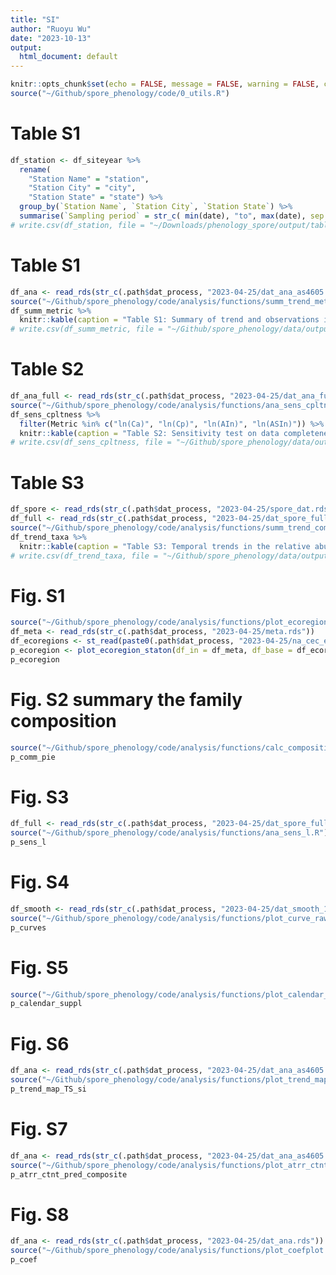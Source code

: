 ```yaml
---
title: "SI"
author: "Ruoyu Wu"
date: "2023-10-13"
output:
  html_document: default
---
```


```r
knitr::opts_chunk$set(echo = FALSE, message = FALSE, warning = FALSE, cache = FALSE, progress = FALSE)
source("~/Github/spore_phenology/code/0_utils.R")
```

# Table S1
```r
df_station <- df_siteyear %>% 
  rename(
    "Station Name" = "station",
    "Station City" = "city",
    "Station State" = "state") %>% 
  group_by(`Station Name`, `Station City`, `Station State`) %>% 
  summarise(`Sampling period` = str_c( min(date), "to", max(date), sep = " "))
# write.csv(df_station, file = "~/Downloads/phenology_spore/output/tables/tbl_station_meta.csv")
```

# Table S1
```r
df_ana <- read_rds(str_c(.path$dat_process, "2023-04-25/dat_ana_as4605.rds"))
source("~/Github/spore_phenology/code/analysis/functions/summ_trend_metric.R")
df_summ_metric %>% 
  knitr::kable(caption = "Table S1: Summary of trend and observations included in the analysis for each metric. Displayed is the number of stations and observations included in the model, the slope (estimated β1 in the linear mixed-effects models) of spore metrics with log-transformation for intensity metrics, change over 2003-2022 in day for timing metrics and % for intensity metrics (back-transformed), and the p-value of the mixed-effects model for each metric, including start of spore season (SOS), start of allergy season (SAS), end of spore season (EOS), end of allergy season (EAS), length of spore season (LOS), length of allergy season (LAS), amplitude concentration (Ca), peak concentration (Cp), annual integral (AIn), and allergy season integral (ASIn).")
# write.csv(df_summ_metric, file = "~/Github/spore_phenology/data/output/tables/tbl_summ_trend.csv")
```

# Table S2
```r
df_ana_full <- read_rds(str_c(.path$dat_process, "2023-04-25/dat_ana_full_as4605.rds"))
source("~/Github/spore_phenology/code/analysis/functions/ana_sens_cpltness.R")
df_sens_cpltness %>%
  filter(Metric %in% c("ln(Ca)", "ln(Cp)", "ln(AIn)", "ln(ASIn)")) %>% 
  knitr::kable(caption = "Table S2: Sensitivity test on data completeness for four fungal spore season intensity metrics. Displayed is the number of observations included in the model, the slope (estimated β1 in the linear mixed-effects models) of spore metrics with log-transformation, change over 2003-2022 in % for concentrations (back-transformed), and the p-value of the mixed effects model for each intensity metric, including amplitude concentration (Ca), peak concentration (Cp), annual integral (AIn), and allergy season integral (ASIn).")
# write.csv(df_sens_cpltness, file = "~/Github/spore_phenology/data/output/tables/tbl_sens_cpltness.csv")
```

# Table S3
```r
df_spore <- read_rds(str_c(.path$dat_process, "2023-04-25/spore_dat.rds"))
df_full <- read_rds(str_c(.path$dat_process, "2023-04-25/dat_spore_fulldate.rds"))
source("~/Github/spore_phenology/code/analysis/functions/summ_trend_composition.R")
df_trend_taxa %>%
  knitr::kable(caption = "Table S3: Temporal trends in the relative abundance of two main taxa across all the stations. To test the temporal shifts of taxa composition, we used linear mixed-effects models of the relative abundance of the two main taxa against year. We did not observe significant changes in these two main taxa.")
# write.csv(df_trend_taxa, file = "~/Github/spore_phenology/data/output/tables/tbl_trend_taxa.csv")
```

# Fig. S1
```r
source("~/Github/spore_phenology/code/analysis/functions/plot_ecoregion_stations.R")
df_meta <- read_rds(str_c(.path$dat_process, "2023-04-25/meta.rds"))
df_ecoregions <- st_read(paste0(.path$dat_process, "2023-04-25/na_cec_eco_l1/NA_CEC_Eco_Level1.shp"))
p_ecoregion <- plot_ecoregion_staton(df_in = df_meta, df_base = df_ecoregions)
p_ecoregion
```

# Fig. S2 summary the family composition
```r
source("~/Github/spore_phenology/code/analysis/functions/calc_composition_station.R")
p_comm_pie
```

# Fig. S3
```r
df_full <- read_rds(str_c(.path$dat_process, "2023-04-25/dat_spore_fulldate.rds"))
source("~/Github/spore_phenology/code/analysis/functions/ana_sens_l.R")
p_sens_l
```

# Fig. S4
```r
df_smooth <- read_rds(str_c(.path$dat_process, "2023-04-25/dat_smooth_100.rds"))
source("~/Github/spore_phenology/code/analysis/functions/plot_curve_raw_processed.R")
p_curves
```

# Fig. S5
```r
source("~/Github/spore_phenology/code/analysis/functions/plot_calendar_si.R")
p_calendar_suppl
```

# Fig. S6
```r
df_ana <- read_rds(str_c(.path$dat_process, "2023-04-25/dat_ana_as4605.rds"))
source("~/Github/spore_phenology/code/analysis/functions/plot_trend_map_TS_si.R")
p_trend_map_TS_si
```

# Fig. S7
```r
df_ana <- read_rds(str_c(.path$dat_process, "2023-04-25/dat_ana_as4605.rds"))
source("~/Github/spore_phenology/code/analysis/functions/plot_atrr_ctnt_pred_composite.R")
p_atrr_ctnt_pred_composite
```

# Fig. S8
```r
df_ana <- read_rds(str_c(.path$dat_process, "2023-04-25/dat_ana.rds"))
source("~/Github/spore_phenology/code/analysis/functions/plot_coefplot.R")
p_coef
```
